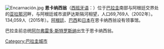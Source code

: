 [[File:Encarnación.jpg|thumb]]
'''恩卡纳西翁'''（[[西班牙语|西班牙语]]：{{lang|es|Encarnación}}）位于[[巴拉圭|巴拉圭]]南部与阿根廷交界处的[[亚拉那河|亚拉那河]]畔，与阿根廷城市波萨达斯隔河相望，人口69,769人（2002年）。134,059人（2015年）。[[阿根廷|阿根廷]]、[[巴西|巴西]]和[[日本|日本]]在恩卡纳西翁设有领事馆。

巴拉圭前总统[[阿尔弗雷多·斯特罗斯纳|阿尔弗雷多·斯特罗斯纳]]出生于恩卡纳西翁。

{{commonscat}}
{{coord|display=title}}
{{巴拉圭行政區劃及城市}}
{{Authority control}}
{{DEFAULTSORT:encaranacion}}
[[Category:巴拉圭城市|Category:巴拉圭城市]]
{{paraguay-geo-stub}}